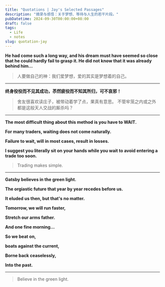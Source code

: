 ```yaml
---
title: "Quotations | Jay's Selected Passages"
description: "摘录与感悟：关于梦想、等待与人生的若干片段。"
pubDatetime: 2024-09-30T00:00:00+08:00
draft: false
tags:
  - Life
  - notes
slug: quotation-jay
---
```


**He had come such a long way, and his dream must have seemed so close that he could hardly fail to grasp it. He did not know that it was already behind him...**

> 人要做自己的神：我们爱梦想，爱的其实是梦想着的自己。

---

**终身役役而不见其成功，苶然疲役而不知其所归，可不哀邪！**

> 舍友很喜欢读庄子，被带动着学了点，果真有意思。
> 不管牢笼之内或之外都是这般天人交战的厮杀吗？

---

**The most difficult thing about this method is you have to WAIT.**

**For many traders, waiting does not come naturally.**

**Failure to wait, will in most cases, result in losses.**

**I suggest you literally sit on your hands while you wait to avoid entering a trade too soon.**

> Trading makes simple.

---

**Gatsby believes in the green light.**

**The orgiastic future that year by year recedes before us.**

**It eluded us then, but that's no matter.**

**Tomorrow, we will run faster,**

**Stretch our arms father.**

**And one fine morning...**

**So we beat on,**

**boats against the current,**

**Borne back ceaselessly,**

**Into the past.**

---

> Believe in the green light.
